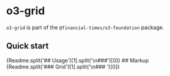 
<Meta title="Core/o3-foundation/o3-grid/Readme" />

# o3-grid
`o3-grid` is part of the `@financial-times/o3-foundation` package.

## Quick start
<Markdown>
	{Readme.split('## Usage')[1].split('\n###')[0]}
</Markdown>
## Markup
<Markdown>
	{Readme.split('### Grid')[1].split('\n### ')[0]}
</Markdown>